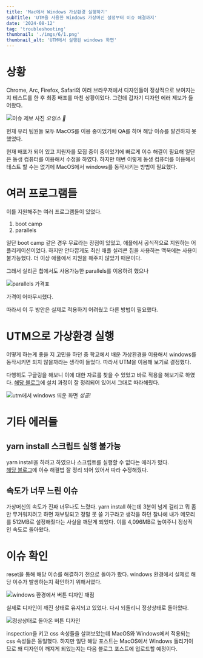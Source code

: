 ```yaml
---
title: 'Mac에서 Windows 가상환경 실행하기'
subTitle: 'UTM을 사용한 Windows 가상머신 설정부터 이슈 해결까지'
date: '2024-08-12'
tag: 'troubleshooting'
thumbnail: './imgs/6/1.png'
thumbnail_alt: 'UTM에서 실행된 windows 화면'
---
```


# 상황

Chrome, Arc, Firefox, Safari의 여러 브라우저에서 디자인들이 정상적으로 보여지는지 테스트를 한 후 최종 배포를 마친 상황이었다.
그런데 갑자기 디자인 에러 제보가 들어왔다.

![이슈 제보 사진](./imgs/6/2.png)
_오잉스 🤔_

현재 우리 팀원들 모두 MacOS를 이용 중이었기에 QA를 하며 해당 이슈를 발견하지 못했었다.

현재 배포가 되어 있고 지원자를 모집 중이 중이었기에 빠르게 이슈 해결이 필요해 일단은 동생 컴퓨터를 이용해서 수정을 하였다.
하지만 매번 이렇게 동생 컴퓨터를 이용해서 테스트 할 수는 없기에 MacOS에서 windows를 동작시키는 방법이 필요했다.

# 여러 프로그램들

이를 지원해주는 여러 프로그램들이 있었다.

1. boot camp
2. parallels

일단 boot camp 같은 경우 무료라는 장점이 있었고, 애플에서 공식적으로 지원하는 어플리케이션이었다.
하지만 안타깝게도 최신 애플 실리콘 칩을 사용하는 맥북에는 사용이 불가능했다. 더 이상 애플에서 지원을 해주지 않았기 때문이다.

그래서 실리콘 칩에서도 사용가능한 parallels를 이용하려 했으나

![parallels 가격표](./imgs/6/3.png)

가격이 어마무시했다.

따라서 이 두 방안은 실제로 적용하기 어려웠고 다른 방법이 필요했다.

# UTM으로 가상환경 실행

어떻게 하는게 좋을 지 고민을 하던 중 학교에서 배운 가상환경을 이용해서 windows를 동작시키면 되지 않을까라는 생각이 들었다.
따라서 UTM을 이용해 보기로 결정했다.

다행히도 구글링을 해보니 이에 대한 자료를 찾을 수 있었고 바로 적용을 해보기로 하였다.
[해당 블로그](https://techtree.tistory.com/98)에 설치 과정이 잘 정리되어 있어서 그대로 따라해줬다.

![utm에서 windows 띄운 화면](./imgs/6/4.png)
_성공!_

# 기타 에러들

## yarn install 스크립트 실행 불가능

yarn install을 하려고 하였으나 스크립트를 실행할 수 없다는 에러가 떴다.<br />
[해당 블로그](https://velog.io/@yerim1935/%EC%97%90%EB%9F%AC%EB%85%B8%ED%8A%B8-yarn-%EC%9D%B4-%EC%8B%9C%EC%8A%A4%ED%85%9C%EC%97%90%EC%84%9C-%EC%8A%A4%ED%81%AC%EB%A6%BD%ED%8A%B8%EB%A5%BC-%EC%8B%A4%ED%96%89%ED%95%A0-%EC%88%98-%EC%97%86%EC%9C%BC%EB%AF%80%EB%A1%9C-CUsersuserAppDataRoamingnpmyarn.ps1-%ED%8C%8C%EC%9D%BC%EC%9D%84-%EB%A1%9C%EB%93%9C%ED%95%A0-%EC%88%98-%EC%97%86%EC%8A%B5%EB%8B%88%EB%8B%A4)에 이슈 해결법 잘 정리 되어 있어서 따라 수정해줬다.

## 속도가 너무 느린 이슈

가상머신의 속도가 진짜 너무나도 느렸다.
yarn install 하는데 3분이 넘게 걸리고
뭐 좀만 무거워지려고 하면 재부팅되고 정말 못 쓸 기구라고 생각을 하던 찰나에
내가 메모리를 512MB로 설정해줬다는 사실을 깨닫게 되었다.
이를 4,096MB로 높여주니 정상적인 속도로 돌아왔다.

# 이슈 확인

reset을 통해 해당 이슈를 해결하기 전으로 돌아가 봤다.
windows 환경에서 실제로 해당 이슈가 발생하는지 확인하기 위해서였다.

![windows 환경에서 버튼 디자인 깨짐](./imgs/6/5.png)

실제로 디자인이 깨진 상태로 유지되고 있었다.
다시 되돌리니 정상상태로 돌아왔다.

![정상상태로 돌아온 버튼 디자인](./imgs/6/6.png)

inspection을 키고 css 속성들을 살펴보았는데
MacOS와 Windows에서 적용되는 css 속성들은 동일했다.
하지만 일단 해당 포스트는 MacOS에서 Windows 돌리기이므로
왜 디자인이 깨지게 되었는지는 다음 블로그 포스트에 업로드할 예정이다.
